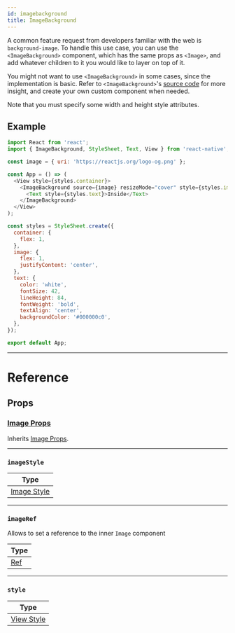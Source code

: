 ```yaml
---
id: imagebackground
title: ImageBackground
---
```


A common feature request from developers familiar with the web is `background-image`. To handle this use case, you can use the `<ImageBackground>` component, which has the same props as `<Image>`, and add whatever children to it you would like to layer on top of it.

You might not want to use `<ImageBackground>` in some cases, since the implementation is basic. Refer to `<ImageBackground>`'s [source code](https://github.com/facebook/react-native/blob/master/Libraries/Image/ImageBackground.js) for more insight, and create your own custom component when needed.

Note that you must specify some width and height style attributes.

## Example

```js
import React from 'react';
import { ImageBackground, StyleSheet, Text, View } from 'react-native';

const image = { uri: 'https://reactjs.org/logo-og.png' };

const App = () => (
  <View style={styles.container}>
    <ImageBackground source={image} resizeMode="cover" style={styles.image}>
      <Text style={styles.text}>Inside</Text>
    </ImageBackground>
  </View>
);

const styles = StyleSheet.create({
  container: {
    flex: 1,
  },
  image: {
    flex: 1,
    justifyContent: 'center',
  },
  text: {
    color: 'white',
    fontSize: 42,
    lineHeight: 84,
    fontWeight: 'bold',
    textAlign: 'center',
    backgroundColor: '#000000c0',
  },
});

export default App;
```

---

# Reference

## Props

### [Image Props](image.md#props)

Inherits [Image Props](image.md#props).

---

### `imageStyle`

| Type                                |
| ----------------------------------- |
| [Image Style](image-style-props.mdx) |

---

### `imageRef`

Allows to set a reference to the inner `Image` component

| Type                                                  |
| ----------------------------------------------------- |
| [Ref](https://reactjs.org/docs/refs-and-the-dom.html) |

---

### `style`

| Type                              |
| --------------------------------- |
| [View Style](view-style-props.mdx) |

